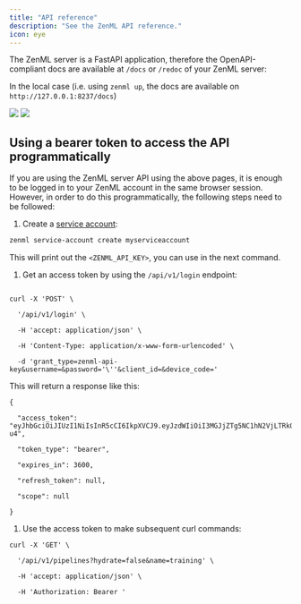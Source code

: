 ```yaml
---
title: "API reference"
description: "See the ZenML API reference."
icon: eye
---
```


The ZenML server is a FastAPI application, therefore the OpenAPI-compliant docs are available at `/docs` or `/redoc` of your ZenML server:

In the local case (i.e. using `zenml up`, the docs are available on `http://127.0.0.1:8237/docs`)
<Frame caption="ZenML API docs">
  <img src="/images/api-ref.avif"/>
</Frame>

<Frame caption="ZenML API Redoc">
  <img src="/images/api-ref-2.avif"/>
</Frame>


## Using a bearer token to access the API programmatically

If you are using the ZenML server API using the above pages, it is enough to be logged in to your ZenML account in the same browser session. However, in order to do this programmatically, the following steps need to be followed:

1. Create a [service account](/versions/0.66.0/how-to/connecting-to-zenml/connect-with-a-service-account):


```Bash
zenml service-account create myserviceaccount
```

This will print out the `<ZENML_API_KEY>`, you can use in the next command.

1. Get an access token by using the `/api/v1/login` endpoint:


```shell

curl -X 'POST' \

  '/api/v1/login' \

  -H 'accept: application/json' \

  -H 'Content-Type: application/x-www-form-urlencoded' \

  -d 'grant_type=zenml-api-key&username=&password='\''&client_id=&device_code='
```

This will return a response like this:


```shell
{

  "access_token": "eyJhbGciOiJIUzI1NiIsInR5cCI6IkpXVCJ9.eyJzdWIiOiI3MGJjZTg5NC1hN2VjLTRkOTYtYjE1Ny1kOTZkYWY5ZWM2M2IiLCJpc3MiOiJmMGQ5NjI1Ni04YmQyLTQxZDctOWVjZi0xMmYwM2JmYTVlMTYiLCJhdWQiOiJmMGQ5NjI1Ni04YmQyLTQxZDctOWVjZi0xMmYwM2JmYTVlMTYiLCJleHAiOjE3MTk0MDk0NjAsImFwaV9rZXlfaWQiOiIzNDkyM2U0NS0zMGFlLTRkMjctODZiZS0wZGRhNTdkMjA5MDcifQ.ByB1ngCPtBenGE6UugsWC6Blga3qPqkAiPJUSFDR-u4",

  "token_type": "bearer",

  "expires_in": 3600,

  "refresh_token": null,

  "scope": null

}
```

1. Use the access token to make subsequent curl commands:


```shell
curl -X 'GET' \

  '/api/v1/pipelines?hydrate=false&name=training' \

  -H 'accept: application/json' \

  -H 'Authorization: Bearer '
```

